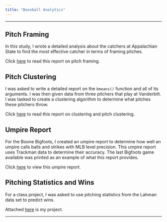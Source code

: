 ```yaml
---
title: "Baseball Analytics"
---
```

<hr>

## Pitch Framing

In this study, I wrote a detailed analysis about the catchers at Appalachian State to find the most effective catcher in terms of framing pitches.

Click [here](PitchFramingPaper.html) to read this report on pitch framing.

## Pitch Clustering

I was asked to write a detailed report on the `kmeans()` function and all of its arguments. I was then given data from three pitchers that play at Vanderbilt. I was tasked to create a clustering algorithm to determine what pitches these pitchers throw.

Click [here](Kmeans.html) to read this report on clustering and pitch clustering.

## Umpire Report

For the Boone Bigfoots, I created an umpire report to determine how well an umpire calls balls and strikes with MLB level precision. This umpire report uses Trackman data to determine their accuracy. The last Bigfoots game available was printed as an example of what this report provides.

Click [here](UmpireReport.html) to view this umpire report.

## Pitching Statistics and Wins

For a class project, I was asked to use pitching statistics from the Lahman data set to predict wins.

Attached [here](WriteUp.html) is my project.


<hr>